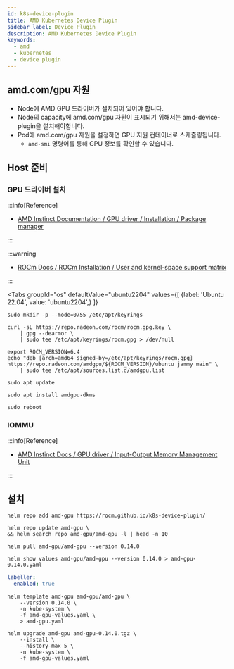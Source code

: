 ```yaml
---
id: k8s-device-plugin
title: AMD Kubernetes Device Plugin
sidebar_label: Device Plugin
description: AMD Kubernetes Device Plugin
keywords:
  - amd
  - kubernetes
  - device plugin
---
```



## amd.com/gpu 자원

- Node에 AMD GPU 드라이버가 설치되어 있어야 합니다.
- Node의 capacity에 amd.com/gpu 자원이 표시되기 위해서는 amd-device-plugin을 설치해야합니다.
- Pod에 amd.com/gpu 자원을 설정하면 GPU 지원 컨테이너로 스케줄링됩니다.
  - `amd-smi` 명령어를 통해 GPU 정보를 확인할 수 있습니다.

## Host 준비

### GPU 드라이버 설치

:::info[Reference]

- [AMD Instinct Documentation / GPU driver / Installation / Package manager](https://instinct.docs.amd.com/projects/amdgpu-docs/en/latest/install/package-manager-index.html)

:::

:::warning

- [ROCm Docs / ROCm Installation / User and kernel-space support matrix](https://rocm.docs.amd.com/projects/install-on-linux/en/latest/reference/user-kernel-space-compat-matrix.html)

:::

<Tabs
    groupId="os"
    defaultValue="ubuntu2204"
    values={[
        {label: 'Ubuntu 22.04', value: 'ubuntu2204',}
    ]}
>

<TabItem value="ubuntu2204">

```shell
sudo mkdir -p --mode=0755 /etc/apt/keyrings
```

```shell
curl -sL https://repo.radeon.com/rocm/rocm.gpg.key \
    | gpg --dearmor \
    | sudo tee /etc/apt/keyrings/rocm.gpg > /dev/null
```

```shell
export ROCM_VERSION=6.4
echo "deb [arch=amd64 signed-by=/etc/apt/keyrings/rocm.gpg] https://repo.radeon.com/amdgpu/${ROCM_VERSION}/ubuntu jammy main" \
    | sudo tee /etc/apt/sources.list.d/amdgpu.list
```

```shell
sudo apt update
```

```shell
sudo apt install amdgpu-dkms
```

```shell
sudo reboot
```

</TabItem>

</Tabs>

### IOMMU

:::info[Reference]

- [AMD Instinct Docs / GPU driver / Input-Output Memory Management Unit](https://instinct.docs.amd.com/projects/amdgpu-docs/en/latest/conceptual/iommu.html)

:::

## 설치

```shell
helm repo add amd-gpu https://rocm.github.io/k8s-device-plugin/
```

```shell
helm repo update amd-gpu \
&& helm search repo amd-gpu/amd-gpu -l | head -n 10
```

```shell
helm pull amd-gpu/amd-gpu --version 0.14.0
```

```shell
helm show values amd-gpu/amd-gpu --version 0.14.0 > amd-gpu-0.14.0.yaml
```

```yaml title="amd-gpu-values.yaml"
labeller:
  enabled: true
```

```shell
helm template amd-gpu amd-gpu/amd-gpu \
    --version 0.14.0 \
    -n kube-system \
    -f amd-gpu-values.yaml \
    > amd-gpu.yaml
```

```shell
helm upgrade amd-gpu amd-gpu-0.14.0.tgz \
    --install \
    --history-max 5 \
    -n kube-system \
    -f amd-gpu-values.yaml
```
